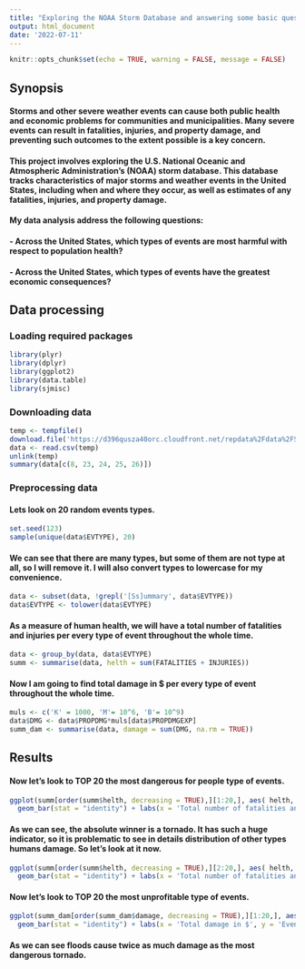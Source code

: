 ---
title: "Exploring the NOAA Storm Database and answering some basic questions about severe weather events"
output: html_document
date: '2022-07-11'
---
```{r setup, include=FALSE}
knitr::opts_chunk$set(echo = TRUE, warning = FALSE, message = FALSE)
```
## Synopsis

#### Storms and other severe weather events can cause both public health and economic problems for communities and municipalities. Many severe events can result in fatalities, injuries, and property damage, and preventing such outcomes to the extent possible is a key concern.

#### This project involves exploring the U.S. National Oceanic and Atmospheric Administration's (NOAA) storm database. This database tracks characteristics of major storms and weather events in the United States, including when and where they occur, as well as estimates of any fatalities, injuries, and property damage.

#### My data analysis address the following questions:

#### - Across the United States, which types of events  are most harmful with respect to population health?
    
#### - Across the United States, which types of events have the greatest economic consequences?

## Data processing

### Loading required packages 

```{r}
library(plyr)
library(dplyr)
library(ggplot2)
library(data.table)
library(sjmisc)
```

### Downloading data 

```{r, cache = TRUE}
temp <- tempfile()
download.file('https://d396qusza40orc.cloudfront.net/repdata%2Fdata%2FStormData.csv.bz2', temp)
data <- read.csv(temp)
unlink(temp)
summary(data[c(8, 23, 24, 25, 26)])
```

### Preprocessing data
#### Lets look on 20 random events types.
```{r}
set.seed(123)
sample(unique(data$EVTYPE), 20)
```

#### We can see that there are many types, but some of them are not type at all, so I will remove it. I will also convert types to lowercase for my convenience. 

```{r}
data <- subset(data, !grepl('[Ss]ummary', data$EVTYPE))
data$EVTYPE <- tolower(data$EVTYPE)
```

#### As a measure of human health, we will have a total number of fatalities and injuries per every type of event throughout the whole time.

```{r}
data <- group_by(data, data$EVTYPE)
summ <- summarise(data, helth = sum(FATALITIES + INJURIES))
```

#### Now I am going to find total damage in $ per every type of event throughout the whole time.

```{r}
muls <- c('K' = 1000, 'M'= 10^6, 'B'= 10^9)
data$DMG <- data$PROPDMG*muls[data$PROPDMGEXP]
summ_dam <- summarise(data, damage = sum(DMG, na.rm = TRUE))
```

## Results

#### Now let's look to TOP 20 the most dangerous for people type of events. 

```{r}
ggplot(summ[order(summ$helth, decreasing = TRUE),][1:20,], aes( helth, `data$EVTYPE`)) + 
  geom_bar(stat = "identity") + labs(x = 'Total number of fatalities and injuries', y = 'Event')
```

#### As we can see, the absolute winner is a tornado. It has such a huge indicator, so it is problematic to see in details distribution of other types humans damage. So let's look at it now.

```{r}
ggplot(summ[order(summ$helth, decreasing = TRUE),][2:20,], aes( helth, `data$EVTYPE`)) + 
  geom_bar(stat = "identity") + labs(x = 'Total number of fatalities and injuries', y = 'Event')
```

#### Now let's look to TOP 20 the most unprofitable type of events. 

```{r}
ggplot(summ_dam[order(summ_dam$damage, decreasing = TRUE),][1:20,], aes( damage, `data$EVTYPE`)) + 
  geom_bar(stat = "identity") + labs(x = 'Total damage in $', y = 'Event')
```

#### As we can see floods cause twice as much damage as the most dangerous tornado.
